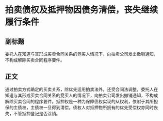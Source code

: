 # 拍卖债权及抵押物因债务清偿，丧失继续履行条件
## 副标题
委托人在知道与其形成买卖合同关系的竞买人情况下，向拍卖公司发出撤销通知，不构成解除买卖合同程序要件。
## 正文
通过拍卖方式确定的买卖关系，除优先适用拍卖法外，还受合同法调整，委托人在知道与其形成买卖合同关系的竞买人的情况下，向拍卖公司发出撤销通知，不构成解除买卖合同的程序要件。抵押权是一种为保障债权实现的从权利，依附于其所担保的主债权，主债权一旦得到清偿，债权人对抵押物所拥有的优先受偿权亦同时丧失，不管抵押登记是否涂销。